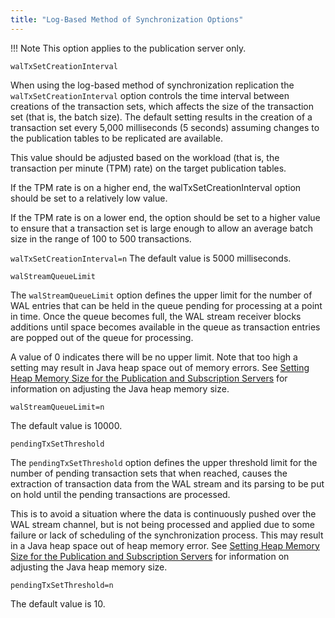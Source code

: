 ```yaml
---
title: "Log-Based Method of Synchronization Options"
---
```


<div id="log_based_sync_options" class="registered_link"></div>

!!! Note
    This option applies to the publication server only.

`walTxSetCreationInterval`

When using the log-based method of synchronization replication the `walTxSetCreationInterval` option controls the time interval between creations of the transaction sets, which affects the size of the transaction set (that is, the batch size). The default setting results in the creation of a transaction set every 5,000 milliseconds (5 seconds) assuming changes to the publication tables to be replicated are available.

This value should be adjusted based on the workload (that is, the transaction per minute (TPM) rate) on the target publication tables.

If the TPM rate is on a higher end, the walTxSetCreationInterval option should be set to a relatively low value.

If the TPM rate is on a lower end, the option should be set to a higher value to ensure that a transaction set is large enough to allow an average batch size in the range of 100 to 500 transactions.

`walTxSetCreationInterval=n` The default value is 5000 milliseconds.

`walStreamQueueLimit`

The `walStreamQueueLimit` option defines the upper limit for the number of WAL entries that can be held in the queue pending for processing at a point in time. Once the queue becomes full, the WAL stream receiver blocks additions until space becomes available in the queue as transaction entries are popped out of the queue for processing.

A value of 0 indicates there will be no upper limit. Note that too high a setting may result in Java heap space out of memory errors. See [Setting Heap Memory Size for the Publication and Subscription Servers](../../../05_smr_operation/01_prerequisites/01_setting_heap_size_for_pub_and_sub/#setting_heap_size_for_pub_and_sub) for information on adjusting the Java heap memory size.

`walStreamQueueLimit=n`

The default value is 10000.

`pendingTxSetThreshold`

The `pendingTxSetThreshold` option defines the upper threshold limit for the number of pending transaction sets that when reached, causes the extraction of transaction data from the WAL stream and its parsing to be put on hold until the pending transactions are processed.

This is to avoid a situation where the data is continuously pushed over the WAL stream channel, but is not being processed and applied due to some failure or lack of scheduling of the synchronization process. This may result in a Java heap space out of heap memory error. See [Setting Heap Memory Size for the Publication and Subscription Servers](../../../05_smr_operation/01_prerequisites/01_setting_heap_size_for_pub_and_sub/#setting_heap_size_for_pub_and_sub) for information on adjusting the Java heap memory size.

`pendingTxSetThreshold=n`

The default value is 10.
